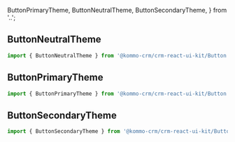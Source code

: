   ButtonPrimaryTheme,
  ButtonNeutralTheme,
  ButtonSecondaryTheme,
} from '..';

<Meta title="Components/Button/Themes" of={ButtonStories} />

<Title>{i18n.t('Themes')}</Title>

## ButtonNeutralTheme

```jsx
import { ButtonNeutralTheme } from '@kommo-crm/crm-react-ui-kit/Button';
```

<ThemeVisualization
  theme={ButtonNeutralTheme}
  of={ButtonStories.ButtonNeutral}
/>

## ButtonPrimaryTheme

```jsx
import { ButtonPrimaryTheme } from '@kommo-crm/crm-react-ui-kit/Button';
```

<ThemeVisualization
  theme={ButtonPrimaryTheme}
  of={ButtonStories.ButtonPrimary}
/>

## ButtonSecondaryTheme

```jsx
import { ButtonSecondaryTheme } from '@kommo-crm/crm-react-ui-kit/Button';
```

<ThemeVisualization
  theme={ButtonSecondaryTheme}
  of={ButtonStories.ButtonSecondary}
/>
